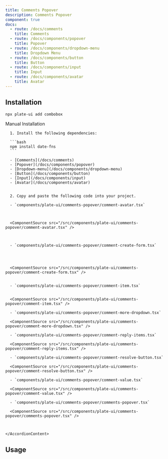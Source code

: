 ```yaml
---
title: Comments Popover
description: Comments Popover
component: true
docs:
  - route: /docs/comments
    title: Comments
  - route: /docs/components/popover
    title: Popover
  - route: /docs/components/dropdown-menu
    title: Dropdown Menu
  - route: /docs/components/button
    title: Button
  - route: /docs/components/input
    title: Input
  - route: /docs/components/avatar
    title: Avatar
---
```


[//]: # '<ComponentExample src="/src/components/examples/PlaygroundDemo.tsx">'
[//]: # '  <PlaygroundDemo />'
[//]: # '</ComponentExample>'

## Installation

```bash
npx plate-ui add combobox
```

<Accordion type="single" collapsible>
  <AccordionItem value="manual-installation">
    <AccordionTrigger>Manual Installation</AccordionTrigger>
    <AccordionContent>

      1. Install the following dependencies:

      ```bash
      npm install date-fns
      ```

      - [Comments](/docs/comments)
      - [Popover](/docs/components/popover)
      - [Dropdown-menu](/docs/components/dropdown-menu)
      - [Button](/docs/components/button)
      - [Input](/docs/components/input)
      - [Avatar](/docs/components/avatar)


      2. Copy and paste the following code into your project.

      - `components/plate-ui/comments-popover/comment-avatar.tsx`



      <ComponentSource src="/src/components/plate-ui/comments-popover/comment-avatar.tsx" />



      - `components/plate-ui/comments-popover/comment-create-form.tsx`




      <ComponentSource src="/src/components/plate-ui/comments-popover/comment-create-form.tsx" />


      - `components/plate-ui/comments-popover/comment-item.tsx`


      <ComponentSource src="/src/components/plate-ui/comments-popover/comment-item.tsx" />

      - `components/plate-ui/comments-popover/comment-more-dropdown.tsx`

      <ComponentSource src="/src/components/plate-ui/comments-popover/comment-more-dropdown.tsx" />

      - `components/plate-ui/comments-popover/comment-reply-items.tsx`

      <ComponentSource src="/src/components/plate-ui/comments-popover/comment-reply-items.tsx" />

      - `components/plate-ui/comments-popover/comment-resolve-button.tsx`

      <ComponentSource src="/src/components/plate-ui/comments-popover/comment-resolve-button.tsx" />

      - `components/plate-ui/comments-popover/comment-value.tsx`

      <ComponentSource src="/src/components/plate-ui/comments-popover/comment-value.tsx" />

      - `components/plate-ui/comments-popover/comments-popover.tsx`

      <ComponentSource src="/src/components/plate-ui/comments-popover/comments-popover.tsx" />



    </AccordionContent>

  </AccordionItem>
</Accordion>

## Usage

```tsx

```

```tsx

```
